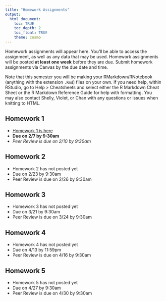 ```yaml
---
title: "Homework Assignments"
output: 
  html_document:
    toc: TRUE
    toc_depth: 2
    toc_float: TRUE
    theme: cosmo
---
```


Homework assignments will appear here. You'll be able to access the assignment, as well as any data that may be used. Homework assignments will be posted **at least one week** before they are due. Submit homework assignments via Canvas by the due date and time.

Note that this semester you will be making your RMarkdown/RNotebook (anything with the extension `.Rmd`) files on your own. If you need help, within RStudio, go to Help > Cheatsheets and select either the R Markdown Cheat Sheet or the R Markdown Reference Guide for help with formatting. You may also contact Shelly, Violet, or Chan with any questions or issues when knitting to HTML.

## Homework 1
- [Homework 1 is here](homework/homework1.html)
- **Due on 2/7 by 9:30am**
- *Peer Review is due on 2/10 by 9:30am*

## Homework 2
- Homework 2 has not posted yet
- Due on 2/23 by 9:30am
- Peer Review is due on 2/26 by 9:30am

## Homework 3
- Homework 3 has not posted yet
- Due on 3/21 by 9:30am
- Peer Review is due on 3/24 by 9:30am

## Homework 4
- Homework 4 has not posted yet
- Due on 4/13 by 11:59pm
- Peer Review is due on 4/16 by 9:30am

## Homework 5
- Homework 5 has not posted yet
- Due on 4/27 by 9:30am
- Peer Review is due on 4/30
by 9:30am
